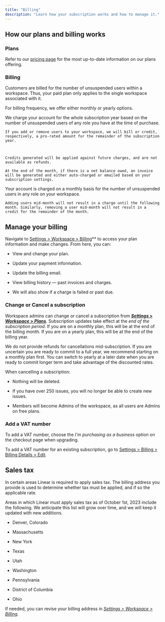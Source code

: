 ```yaml
---
title: "Billing"
description: "Learn how your subscription works and how to manage it."
---
```


## How our plans and billing works

### Plans

Refer to our [pricing page](https://linear.app/pricing) for the most up-to-date information on our plans offering.

### Billing

Customers are billed for the number of unsuspended users within a workspace. Thus, your paid plan only applies to the single workspace associated with it.

For billing frequency, we offer either monthly or yearly options.

<Tabs>
  <Tab title="Monthly">
    We charge your account for the whole subscription year based on the number of unsuspended users of any role you have at the time of purchase.



    If you add or remove users to your workspace, we will bill or credit, respectively, a pro-rated amount for the remainder of the subscription year. 



    Credits generated will be applied against future charges, and are not available as refunds.

    At the end of the month, if there is a net balance owed, an invoice will be generated and either auto-charged or emailed based on your subscription settings.
  </Tab>

  <Tab title="Annually">
    Your account is charged on a monthly basis for the number of unsuspended users in any role on your workspace.



    Adding users mid-month will not result in a charge until the following month. Similarly, removing a user mid-month will not result in a credit for the remainder of the month.
  </Tab>
</Tabs>

## Manage your billing

Navigate to [Settings > Workspace > Billing](https://linear.app/settings/billing)** to access your plan information and make changes. From here, you can:

* View and change your plan.

* Update your payment information.

* Update the billing email.

* View billing history — past invoices and charges.

* We will also show if a charge is failed or past due.

### Change or Cancel a subscription

Workspace admins can change or cancel a subscription from [***Settings > Workspace > Plans***](https://linear.app/settings/plans). Subscription updates take effect at the *end of the subscription period*. If you are on a monthly plan, this will be at the end of the billing month. If you are on a yearly plan, this will be at the end of the billing year.

We do not provide refunds for cancellations mid-subscription. If you are uncertain you are ready to commit to a full year, we recommend starting on a monthly plan first. You can switch to yearly at a later date when you are ready to commit longer term and take advantage of the discounted rates.

When cancelling a subscription:

* Nothing will be deleted.

* If you have over 250 issues, you will no longer be able to create new issues.

* Members will become Admins of the workspace, as all users are Admins on free plans.

### Add a VAT number

To add a VAT number, choose the *I'm purchasing as a business* option on the checkout page when upgrading.

To add a VAT number for an existing subscription, go to [Settings > Billing > Billing Details > Edit](https://linear.app/settings/billing). 

## Sales tax

In certain areas Linear is required to apply sales tax. The billing address you provide is used to determine whether tax must be applied, and if so the applicable rate.

Areas in which Linear must apply sales tax as of October 1st, 2023 include the following. We anticipate this list will grow over time, and we will keep it updated with new additions.

* Denver, Colorado

* Massachusetts

* New York

* Texas

* Utah

* Washington

* Pennsylvania

* District of Columbia

* Ohio

If needed, you can revise your billing address in [*Settings > Workspace > Billing*](https://linear.app/settings/billing)*.*
